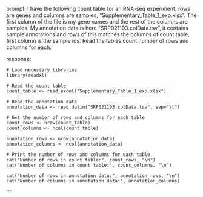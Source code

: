 prompt:
I have the following count table for an RNA-seq experiment, rows are genes and columns are samples, "Supplementary_Table_1_exp.xlsx". The first column of the file is my gene names and the rest of the columns are samples. My annotation data is here  "SRP021193.colData.tsv", it contains sample annotations and rows of this matches the columns of count table, first column is the sample ids. Read the tables count number of rows and columns for each.

response:
```
# Load necessary libraries
library(readxl)

# Read the count table
count_table <- read_excel("Supplementary_Table_1_exp.xlsx")

# Read the annotation data
annotation_data <- read.delim("SRP021193.colData.tsv", sep="\t")

# Get the number of rows and columns for each table
count_rows <- nrow(count_table)
count_columns <- ncol(count_table)

annotation_rows <- nrow(annotation_data)
annotation_columns <- ncol(annotation_data)

# Print the number of rows and columns for each table
cat("Number of rows in count table:", count_rows, "\n")
cat("Number of columns in count table:", count_columns, "\n")

cat("Number of rows in annotation data:", annotation_rows, "\n")
cat("Number of columns in annotation data:", annotation_columns)
```
```
